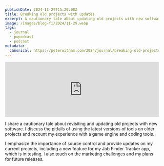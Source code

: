 ```yaml
---
publishDate: 2024-11-29T15:20:00Z
title: Breaking old projects with updates
excerpt: A cautionary tale about updating old projects with new software. The pitfalls of using the latest versions of tools.
image: /images/blog-fi/2024/11-29.webp
tags:
  - journal
  - pwpodcast
  - podcast
metadata:
  canonical: https://peterwitham.com/2024/journal/breaking-old-projects-with-updates
---
```


<iframe
  width="100%"
  height="180"
  frameborder="no"
  scrolling="no"
  seamless=""
  src="https://share.transistor.fm/e/345b89da"
></iframe>

I share a cautionary tale about revisiting and updating old projects with new software. I discuss the pitfalls of using the latest versions of tools on older projects and recount my experience with a game engine and coding tools.

I emphasize the importance of source control and provide updates on my current projects, including a new feature for my Job Finder Tracker app, which is in testing. I also touch on the marketing challenges and my plans for future releases.

